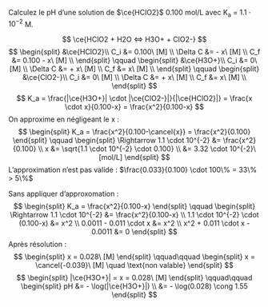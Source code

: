 ::: {.Exercise data-latex=""}

Calculez le pH d'une solution de $\ce{HClO2}$ 0.100 mol/L avec K~a~ = $1.1 \cdot 10^{-2}$ M.
\vspace{\stretch{1}}

:::

::: {.Answer data-latex=""}

$$
\ce{HClO2 + H2O <=> H3O+ + ClO2-}
$$
$$
\begin{split}
&\ce{HClO2}\\
C_i &= 0.100\ [M] \\
\Delta C &= - x\ [M] \\
C_f &= 0.100 - x\ [M] \\
\end{split}
\qquad
\begin{split}
&\ce{H3O+}\\
C_i &= 0\ [M] \\
\Delta C &= + x\ [M] \\
C_f &= x\ [M] \\
\end{split}
\qquad
\begin{split}
&\ce{ClO2-}\\
C_i &= 0\ [M] \\
\Delta C &= + x\ [M] \\
C_f &= x\ [M] \\
\end{split}
$$
$$
K_a = \frac{|\ce{H3O+}| \cdot |\ce{ClO2-}|}{|\ce{HClO2}|} = \frac{x \cdot x}{0.100-x} = \frac{x^2}{0.100-x}
$$
On approxime en négligeant le x : 
$$
\begin{split}
K_a = \frac{x^2}{0.100-\cancel{x}} = \frac{x^2}{0.100}
\end{split}
\qquad
\begin{split}
\Rightarrow 1.1 \cdot 10^{-2} &= \frac{x^2}{0.100} \\
x &= \sqrt{1.1 \cdot 10^{-2} \cdot 0.100} \\
&= 3.32 \cdot 10^{-2}\ [mol/L]
\end{split}
$$
L'approximation n'est pas valide : $\frac{0.033}{0.100} \cdot 100\% = 33\% > 5\%$

Sans appliquer d'approxomation :
$$
\begin{split}
K_a = \frac{x^2}{0.100-x}
\end{split}
\qquad
\begin{split}
\Rightarrow 1.1 \cdot 10^{-2} &= \frac{x^2}{0.100-x} \\
1.1 \cdot 10^{-2} \cdot (0.100-x) &= x^2 \\
0.0011 - 0.011 \cdot x &= x^2 \\
x^2 + 0.011 \cdot x - 0.0011 &= 0
\end{split}
$$
Après résolution :
$$
\begin{split}
x = 0.028\ [M]
\end{split}
\qquad\qquad
\begin{split}
x = \cancel{-0.039}\ [M] \quad \text{non valable}
\end{split}
$$
$$
\begin{split}
|\ce{H3O+}| = x = 0.028\ [M]
\end{split}
\qquad\qquad
\begin{split}
pH &= - \log(|\ce{H3O+}|) \\
 &= - \log(0.028) \cong 1.55
\end{split}
$$

:::
